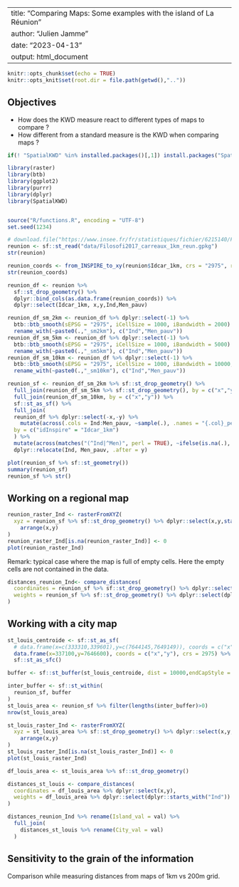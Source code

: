 ----
title: "Comparing Maps: Some examples with the island of La Réunion"
author: "Julien Jamme"
date: "2023-04-13"
output: html_document
---

```r
knitr::opts_chunk$set(echo = TRUE)
knitr::opts_knit$set(root.dir = file.path(getwd(),".."))
```


## Objectives

- How does the KWD measure react to different types of maps to compare ?
- How different from a standard measure is the KWD when comparing maps ?

```r
if(! "SpatialKWD" %in% installed.packages()[,1]) install.packages("SpatialKWD")

library(raster)
library(btb)
library(ggplot2)
library(purrr)
library(dplyr)
library(SpatialKWD)


source("R/functions.R", encoding = "UTF-8")
set.seed(1234)
```

```r
# download.file("https://www.insee.fr/fr/statistiques/fichier/6215140/Filosofi2017_carreaux_1km_gpkg.zip", "filo2017_1km_gpkg.zip")
reunion <- sf::st_read("data/Filosofi2017_carreaux_1km_reun.gpkg")
str(reunion)
```

```r
reunion_coords <- from_INSPIRE_to_xy(reunion$Idcar_1km, crs = "2975", res = "1000m")
str(reunion_coords)
```

```r
reunion_df <- reunion %>% 
  sf::st_drop_geometry() %>% 
  dplyr::bind_cols(as.data.frame(reunion_coords)) %>% 
  dplyr::select(Idcar_1km, x,y,Ind,Men_pauv)

reunion_df_sm_2km <- reunion_df %>% dplyr::select(-1) %>% 
  btb::btb_smooth(sEPSG = "2975", iCellSize = 1000, iBandwidth = 2000) %>% 
  rename_with(~paste0(.,"_sm2km"), c("Ind","Men_pauv"))
reunion_df_sm_5km <- reunion_df %>% dplyr::select(-1) %>% 
  btb::btb_smooth(sEPSG = "2975", iCellSize = 1000, iBandwidth = 5000) %>% 
  rename_with(~paste0(.,"_sm5km"), c("Ind","Men_pauv"))
reunion_df_sm_10km <- reunion_df %>% dplyr::select(-1) %>% 
  btb::btb_smooth(sEPSG = "2975", iCellSize = 1000, iBandwidth = 10000, inspire = TRUE) %>% 
  rename_with(~paste0(.,"_sm10km"), c("Ind","Men_pauv"))

reunion_sf <- reunion_df_sm_2km %>% sf::st_drop_geometry() %>%  
  full_join(reunion_df_sm_5km %>% sf::st_drop_geometry(), by = c("x","y")) %>% 
  full_join(reunion_df_sm_10km, by = c("x","y")) %>% 
  sf::st_as_sf() %>% 
  full_join(
  reunion_df %>% dplyr::select(-x,-y) %>% 
    mutate(across(.cols = Ind:Men_pauv, ~sample(.), .names = "{.col}_perm")),
  by = c("idInspire" = "Idcar_1km")
  ) %>% 
  mutate(across(matches("(^Ind|^Men)", perl = TRUE), ~ifelse(is.na(.), 0, .)))%>% 
  dplyr::relocate(Ind, Men_pauv, .after = y)

plot(reunion_sf %>% sf::st_geometry())
summary(reunion_sf)
reunion_sf %>% str()
```

## Working on a regional map 

```r
reunion_raster_Ind <- rasterFromXYZ(
  xyz = reunion_sf %>% sf::st_drop_geometry() %>% dplyr::select(x,y,starts_with("Ind")) %>% 
    arrange(x,y)
)
reunion_raster_Ind[is.na(reunion_raster_Ind)] <- 0
plot(reunion_raster_Ind)
```
Remark: typical case where the map is full of empty cells. Here the empty cells 
are not contained in the data.


```r
distances_reunion_Ind<- compare_distances(
  coordinates = reunion_sf %>% sf::st_drop_geometry() %>% dplyr::select(x,y),
  weights = reunion_sf %>% sf::st_drop_geometry() %>% dplyr::select(dplyr::starts_with("Ind"))
)
```


## Working with a city map


```r
st_louis_centroide <- sf::st_as_sf(
  # data.frame(x=c(333310,339601),y=c(7644145,7649149)), coords = c("x","y"), crs = 2975) %>% 
  data.frame(x=337100,y=7646600), coords = c("x","y"), crs = 2975) %>% 
  sf::st_as_sfc()

buffer <- sf::st_buffer(st_louis_centroide, dist = 10000,endCapStyle = "SQUARE")
```

```r
inter_buffer <- sf::st_within(
  reunion_sf, buffer
)
st_louis_area <- reunion_sf %>% filter(lengths(inter_buffer)>0)
nrow(st_louis_area)
```

```r
st_louis_raster_Ind <- rasterFromXYZ(
  xyz = st_louis_area %>% sf::st_drop_geometry() %>% dplyr::select(x,y,starts_with("Ind")) %>% 
    arrange(x,y)
)
st_louis_raster_Ind[is.na(st_louis_raster_Ind)] <- 0
plot(st_louis_raster_Ind)
```


```r
df_louis_area <- st_louis_area %>% sf::st_drop_geometry()

distances_st_louis <- compare_distances(
  coordinates = df_louis_area %>% dplyr::select(x,y),
  weights = df_louis_area %>% dplyr::select(dplyr::starts_with("Ind"))
)
```


```r
distances_reunion_Ind %>% rename(Island_val = val) %>% 
  full_join(
    distances_st_louis %>% rename(City_val = val)
  )
```


## Sensitivity to the grain of the information

Comparison while measuring distances from maps of 1km vs 200m grid.

